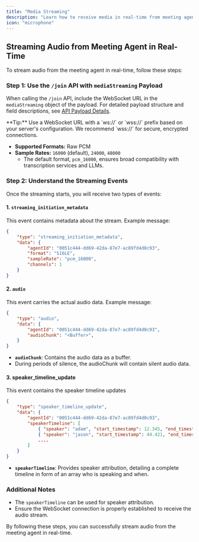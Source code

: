 ```yaml
---
title: "Media Streaming"
description: "Learn how to receive media in real-time from meeting agent"
icon: "microphone"
---
```


## Streaming Audio from Meeting Agent in Real-Time

To stream audio from the meeting agent in real-time, follow these steps:

### Step 1: Use the `/join` API with `mediaStreaming` Payload

When calling the `/join` API, include the WebSocket URL in the `mediaStreaming` object of the payload. For detailed payload structure and field descriptions, see [API Payload Details](../rest/sending-a-agent#param-media-streaming).

<Tip>
**Tip:** Use a WebSocket URL with a `ws://` or `wss://` prefix based on your server's configuration. We recommend `wss://` for secure, encrypted connections.
</Tip>

- **Supported Formats:** Raw PCM  
- **Sample Rates:** `16000` (default), `24000`, `48000`  
    - The default format, `pcm_16000`, ensures broad compatibility with transcription services and LLMs.

### Step 2: Understand the Streaming Events

Once the streaming starts, you will receive two types of events:

#### 1. `streaming_initiation_metadata`

This event contains metadata about the stream. Example message:

```json
{
    "type": "streaming_initiation_metadata",
    "data": {
        "agentId": "0051c444-dd69-42da-87e7-ac89fd4d0c93",
        "format": "S16LE",
        "sampleRate": "pcm_16000",
        "channels": 1
    }
}
```

#### 2. `audio`

This event carries the actual audio data. Example message:

```json
{
    "type": "audio",
    "data": {
        "agentId": "0051c444-dd69-42da-87e7-ac89fd4d0c93",
        "audioChunk": "<Buffer>",
    }
}
```

- **`audioChunk`**: Contains the audio data as a buffer.
- During periods of silence, the audioChunk will contain silent audio data.

#### 3. speaker_timeline_update

This event contains the speaker timeline updates

```json
{
    "type": "speaker_timeline_update",
    "data": {
        "agentId": "0051c444-dd69-42da-87e7-ac89fd4d0c93",
        "speakerTimeline": [
            { "speaker": "adam", "start_timestamp": 12.345, "end_timestamp": 44.421 },
            { "speaker": "jason", "start_timestamp": 44.421, "end_timestamp": 46.421 },
            ....
        ]
    }
}
```

- **`speakerTimeline`**: Provides speaker attribution, detailing a complete timeline in form of an array who is speaking and when.

### Additional Notes

- The `speakerTimeline` can be used for speaker attribution.
- Ensure the WebSocket connection is properly established to receive the audio stream.

By following these steps, you can successfully stream audio from the meeting agent in real-time.